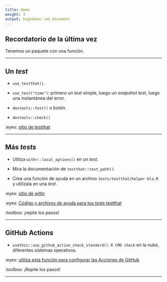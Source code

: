 ```yaml
---
title: Demo
weight: 3
output: hugodown::md_document
---
```


## Recordatorio de la última vez

Tenemos un paquete con una función.

***

## Un _test_

- `use_testthat()`.

- `use_test("time")`: primero un _test_ simple, luego un _snapshot test_, luego una instantánea del error.

- `devtools::test()` o botón.

- `devtools::check()`

:eyes: [sitio de testthat](https://testthat.r-lib.org/)

***

## Más _tests_

- Utiliza `withr::local_options()` en un _test_.

- Mira la documentación de `testthat::test_path()`.

- Crea una función de ayuda en un archivo `tests/testthat/helper-bla.R` y utilízala en una _test_.

:eyes: [sitio de withr](https://withr.r-lib.org/)

:eyes: [Código y archivos de ayuda para tus _tests_ testthat](https://blog.r-hub.io/2020/11/18/testthat-utility-belt/)

:toolbox: ¡repite los pasos!

***

## GitHub Actions

- `usethis::use_github_action_check_standard()`. `R CMD check` en la nube, diferentes sistemas operativos.

:eyes: [utiliza esta función para configurar las Acciones de GitHub](https://usethis.r-lib.org/reference/github_actions.html)

:toolbox: ¡Repite los pasos!

***